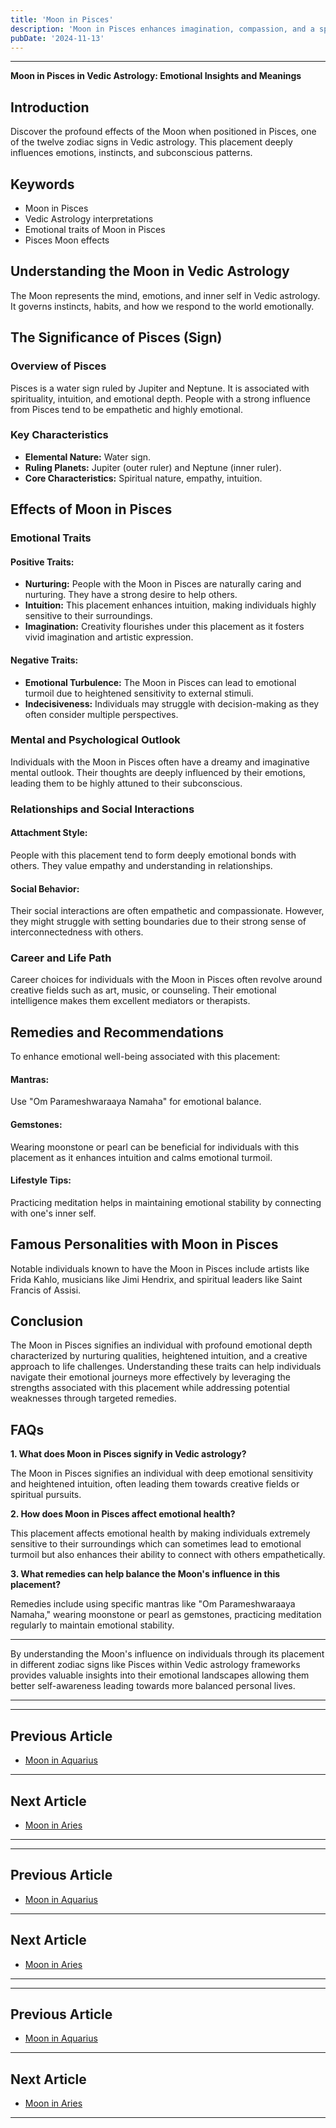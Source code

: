 ```yaml
---
title: 'Moon in Pisces'
description: 'Moon in Pisces enhances imagination, compassion, and a spiritual outlook. Individuals are empathetic, dreamy, and may have strong intuitive abilities in Vedic Astrology'
pubDate: '2024-11-13'
---
```


---

**Moon in Pisces in Vedic Astrology: Emotional Insights and Meanings**

## Introduction

Discover the profound effects of the Moon when positioned in Pisces, one of the twelve zodiac signs in Vedic astrology. This placement deeply influences emotions, instincts, and subconscious patterns.

## Keywords

- Moon in Pisces
- Vedic Astrology interpretations
- Emotional traits of Moon in Pisces
- Pisces Moon effects

## Understanding the Moon in Vedic Astrology

The Moon represents the mind, emotions, and inner self in Vedic astrology. It governs instincts, habits, and how we respond to the world emotionally.

## The Significance of Pisces (Sign)

### Overview of Pisces
Pisces is a water sign ruled by Jupiter and Neptune. It is associated with spirituality, intuition, and emotional depth. People with a strong influence from Pisces tend to be empathetic and highly emotional.

### Key Characteristics
- **Elemental Nature:** Water sign.
- **Ruling Planets:** Jupiter (outer ruler) and Neptune (inner ruler).
- **Core Characteristics:** Spiritual nature, empathy, intuition.

## Effects of Moon in Pisces

### Emotional Traits

#### Positive Traits:
- **Nurturing:** People with the Moon in Pisces are naturally caring and nurturing. They have a strong desire to help others.
- **Intuition:** This placement enhances intuition, making individuals highly sensitive to their surroundings.
- **Imagination:** Creativity flourishes under this placement as it fosters vivid imagination and artistic expression.

#### Negative Traits:
- **Emotional Turbulence:** The Moon in Pisces can lead to emotional turmoil due to heightened sensitivity to external stimuli.
- **Indecisiveness:** Individuals may struggle with decision-making as they often consider multiple perspectives.

### Mental and Psychological Outlook

Individuals with the Moon in Pisces often have a dreamy and imaginative mental outlook. Their thoughts are deeply influenced by their emotions, leading them to be highly attuned to their subconscious.

### Relationships and Social Interactions

#### Attachment Style:
People with this placement tend to form deeply emotional bonds with others. They value empathy and understanding in relationships.

#### Social Behavior:
Their social interactions are often empathetic and compassionate. However, they might struggle with setting boundaries due to their strong sense of interconnectedness with others.

### Career and Life Path

Career choices for individuals with the Moon in Pisces often revolve around creative fields such as art, music, or counseling. Their emotional intelligence makes them excellent mediators or therapists.

## Remedies and Recommendations

To enhance emotional well-being associated with this placement:

#### Mantras:
Use "Om Parameshwaraaya Namaha" for emotional balance.

#### Gemstones:
Wearing moonstone or pearl can be beneficial for individuals with this placement as it enhances intuition and calms emotional turmoil.

#### Lifestyle Tips:
Practicing meditation helps in maintaining emotional stability by connecting with one's inner self.

## Famous Personalities with Moon in Pisces

Notable individuals known to have the Moon in Pisces include artists like Frida Kahlo, musicians like Jimi Hendrix, and spiritual leaders like Saint Francis of Assisi.

## Conclusion

The Moon in Pisces signifies an individual with profound emotional depth characterized by nurturing qualities, heightened intuition, and a creative approach to life challenges. Understanding these traits can help individuals navigate their emotional journeys more effectively by leveraging the strengths associated with this placement while addressing potential weaknesses through targeted remedies.

## FAQs

**1. What does Moon in Pisces signify in Vedic astrology?**

The Moon in Pisces signifies an individual with deep emotional sensitivity and heightened intuition, often leading them towards creative fields or spiritual pursuits.

**2. How does Moon in Pisces affect emotional health?**

This placement affects emotional health by making individuals extremely sensitive to their surroundings which can sometimes lead to emotional turmoil but also enhances their ability to connect with others empathetically.

**3. What remedies can help balance the Moon's influence in this placement?**

Remedies include using specific mantras like "Om Parameshwaraaya Namaha," wearing moonstone or pearl as gemstones, practicing meditation regularly to maintain emotional stability.


---

By understanding the Moon's influence on individuals through its placement in different zodiac signs like Pisces within Vedic astrology frameworks provides valuable insights into their emotional landscapes allowing them better self-awareness leading towards more balanced personal lives.


---
---

## Previous Article
- [Moon in Aquarius](/blogs-md/0802_Moon_in_Rashi/080211_Moon_in_Aquarius.mdx)

---

## Next Article
- [Moon in Aries](/blogs-md/0802_Moon_in_Rashi/080201_Moon_in_Aries.mdx)

---
---

## Previous Article
- [Moon in Aquarius](080211_Moon_in_Aquarius.mdx)

---

## Next Article
- [Moon in Aries](080201_Moon_in_Aries.mdx)

---
---

## Previous Article
- [Moon in Aquarius](080211_Moon_in_Aquarius.mdx)

---

## Next Article
- [Moon in Aries](080201_Moon_in_Aries.mdx)

---
